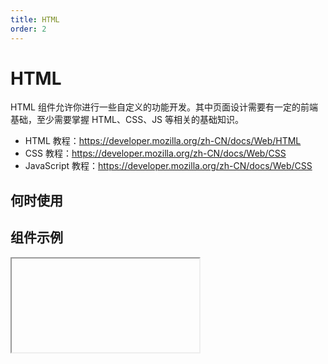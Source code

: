 ```yaml
---
title: HTML
order: 2
---
```


# HTML

HTML 组件允许你进行一些自定义的功能开发。其中页面设计需要有一定的前端基础，至少需要掌握 HTML、CSS、JS 等相关的基础知识。

- HTML 教程：https://developer.mozilla.org/zh-CN/docs/Web/HTML
- CSS 教程：https://developer.mozilla.org/zh-CN/docs/Web/CSS
- JavaScript 教程：https://developer.mozilla.org/zh-CN/docs/Web/CSS

## 何时使用

## 组件示例


<Iframe url="https://www.aliwork.com/developer/html-v2?isRenderNav=false" />

## 组件属性

<AttrTable
  dataSource={[
    {
      attr: '内容',
      code: 'content',
      type: 'String',
      demo: '"<div>这里可以写html</div>"',
      desc: '',
    },
  ]}
/>

